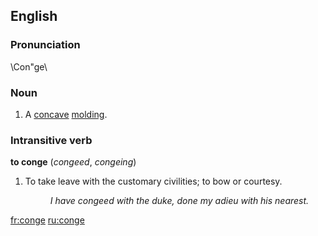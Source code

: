 ==English==
===Pronunciation===
\Con"ge\
===Noun===
# A [[concave]] [[molding]].
===Intransitive verb===
'''to conge'''  (''congeed'', ''congeing'')
# To take leave with the customary civilities; to bow or courtesy.
#:''I have congeed with the duke, done my adieu with his nearest.''

[[fr:conge]]
[[ru:conge]]